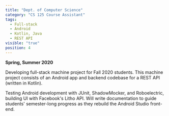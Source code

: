 ```yaml
---
title: "Dept. of Computer Science"
category: "CS 125 Course Assistant"
tags:
  - Full-stack
  - Android
  - Kotlin, Java
  - REST API
visible: "true"
position: 4
---
```


**Spring, Summer 2020**

Developing full-stack machine project for Fall 2020 students.  This machine project consists of an Android app and backend codebase for a REST API (written in Kotlin).

Testing Android development with JUnit, ShadowMocker, and Roboelectric, building UI with Facebook's Litho API.  Will write documentation to guide students' semester-long progress
as they rebuild the Android Studio front-end.